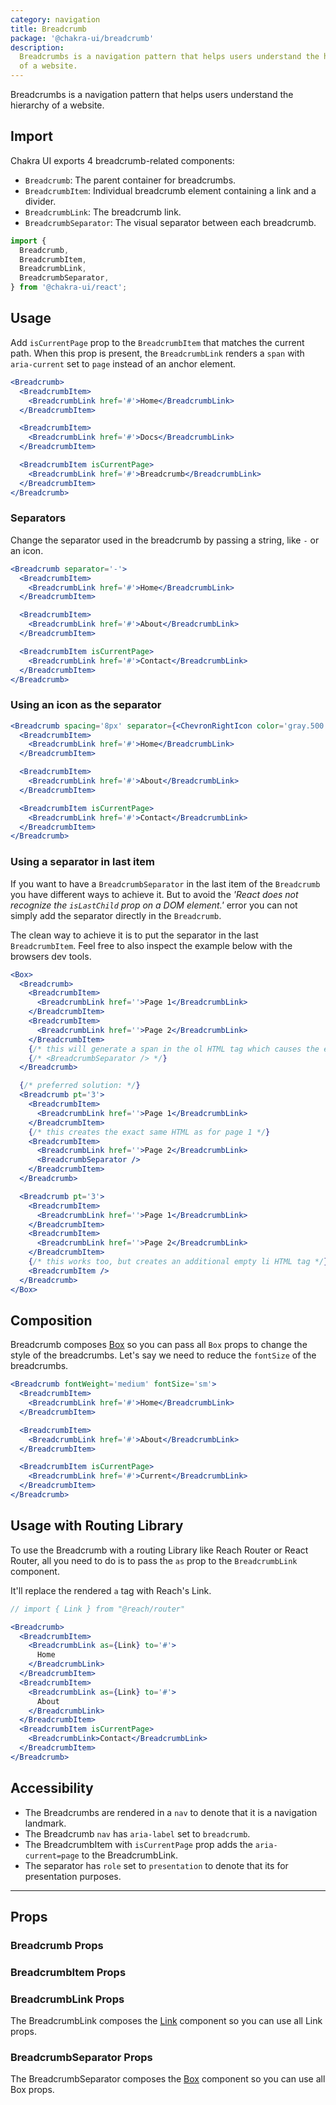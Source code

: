 ```yaml
---
category: navigation
title: Breadcrumb
package: '@chakra-ui/breadcrumb'
description:
  Breadcrumbs is a navigation pattern that helps users understand the hierarchy
  of a website.
---
```


Breadcrumbs is a navigation pattern that helps users understand the hierarchy
of a website.

## Import

Chakra UI exports 4 breadcrumb-related components:

- `Breadcrumb`: The parent container for breadcrumbs.
- `BreadcrumbItem`: Individual breadcrumb element containing a link and a
  divider.
- `BreadcrumbLink`: The breadcrumb link.
- `BreadcrumbSeparator`: The visual separator between each breadcrumb.

```js
import {
  Breadcrumb,
  BreadcrumbItem,
  BreadcrumbLink,
  BreadcrumbSeparator,
} from '@chakra-ui/react';
```

## Usage

Add `isCurrentPage` prop to the `BreadcrumbItem` that matches the current path.
When this prop is present, the `BreadcrumbLink` renders a `span` with
`aria-current` set to `page` instead of an anchor element.

```jsx live
<Breadcrumb>
  <BreadcrumbItem>
    <BreadcrumbLink href='#'>Home</BreadcrumbLink>
  </BreadcrumbItem>

  <BreadcrumbItem>
    <BreadcrumbLink href='#'>Docs</BreadcrumbLink>
  </BreadcrumbItem>

  <BreadcrumbItem isCurrentPage>
    <BreadcrumbLink href='#'>Breadcrumb</BreadcrumbLink>
  </BreadcrumbItem>
</Breadcrumb>
```

### Separators

Change the separator used in the breadcrumb by passing a string, like `-` or an
icon.

```jsx live
<Breadcrumb separator='-'>
  <BreadcrumbItem>
    <BreadcrumbLink href='#'>Home</BreadcrumbLink>
  </BreadcrumbItem>

  <BreadcrumbItem>
    <BreadcrumbLink href='#'>About</BreadcrumbLink>
  </BreadcrumbItem>

  <BreadcrumbItem isCurrentPage>
    <BreadcrumbLink href='#'>Contact</BreadcrumbLink>
  </BreadcrumbItem>
</Breadcrumb>
```

### Using an icon as the separator

```jsx live
<Breadcrumb spacing='8px' separator={<ChevronRightIcon color='gray.500' />}>
  <BreadcrumbItem>
    <BreadcrumbLink href='#'>Home</BreadcrumbLink>
  </BreadcrumbItem>

  <BreadcrumbItem>
    <BreadcrumbLink href='#'>About</BreadcrumbLink>
  </BreadcrumbItem>

  <BreadcrumbItem isCurrentPage>
    <BreadcrumbLink href='#'>Contact</BreadcrumbLink>
  </BreadcrumbItem>
</Breadcrumb>
```

### Using a separator in last item

If you want to have a `BreadcrumbSeparator` in the last item of the `Breadcrumb`
you have different ways to achieve it. But to avoid the _'React does not
recognize the `isLastChild` prop on a DOM element.'_ error you can not simply
add the separator directly in the `Breadcrumb`.

The clean way to achieve it is to put the separator in the last
`BreadcrumbItem`. Feel free to also inspect the example below with the browsers
dev tools.

```jsx live
<Box>
  <Breadcrumb>
    <BreadcrumbItem>
      <BreadcrumbLink href=''>Page 1</BreadcrumbLink>
    </BreadcrumbItem>
    <BreadcrumbItem>
      <BreadcrumbLink href=''>Page 2</BreadcrumbLink>
    </BreadcrumbItem>
    {/* this will generate a span in the ol HTML tag which causes the error: */}
    {/* <BreadcrumbSeparator /> */}
  </Breadcrumb>

  {/* preferred solution: */}
  <Breadcrumb pt='3'>
    <BreadcrumbItem>
      <BreadcrumbLink href=''>Page 1</BreadcrumbLink>
    </BreadcrumbItem>
    {/* this creates the exact same HTML as for page 1 */}
    <BreadcrumbItem>
      <BreadcrumbLink href=''>Page 2</BreadcrumbLink>
      <BreadcrumbSeparator />
    </BreadcrumbItem>
  </Breadcrumb>

  <Breadcrumb pt='3'>
    <BreadcrumbItem>
      <BreadcrumbLink href=''>Page 1</BreadcrumbLink>
    </BreadcrumbItem>
    <BreadcrumbItem>
      <BreadcrumbLink href=''>Page 2</BreadcrumbLink>
    </BreadcrumbItem>
    {/* this works too, but creates an additional empty li HTML tag */}
    <BreadcrumbItem />
  </Breadcrumb>
</Box>
```

## Composition

Breadcrumb composes [Box](/docs/components/layout/box) so you can pass all `Box`
props to change the style of the breadcrumbs. Let's say we need to reduce the
`fontSize` of the breadcrumbs.

```jsx live
<Breadcrumb fontWeight='medium' fontSize='sm'>
  <BreadcrumbItem>
    <BreadcrumbLink href='#'>Home</BreadcrumbLink>
  </BreadcrumbItem>

  <BreadcrumbItem>
    <BreadcrumbLink href='#'>About</BreadcrumbLink>
  </BreadcrumbItem>

  <BreadcrumbItem isCurrentPage>
    <BreadcrumbLink href='#'>Current</BreadcrumbLink>
  </BreadcrumbItem>
</Breadcrumb>
```

## Usage with Routing Library

To use the Breadcrumb with a routing Library like Reach Router or React Router,
all you need to do is to pass the `as` prop to the `BreadcrumbLink` component.

It'll replace the rendered `a` tag with Reach's Link.

```jsx
// import { Link } from "@reach/router"

<Breadcrumb>
  <BreadcrumbItem>
    <BreadcrumbLink as={Link} to='#'>
      Home
    </BreadcrumbLink>
  </BreadcrumbItem>
  <BreadcrumbItem>
    <BreadcrumbLink as={Link} to='#'>
      About
    </BreadcrumbLink>
  </BreadcrumbItem>
  <BreadcrumbItem isCurrentPage>
    <BreadcrumbLink>Contact</BreadcrumbLink>
  </BreadcrumbItem>
</Breadcrumb>
```

## Accessibility

- The Breadcrumbs are rendered in a `nav` to denote that it is a navigation
  landmark.
- The Breadcrumb `nav` has `aria-label` set to `breadcrumb`.
- The BreadcrumbItem with `isCurrentPage` prop adds the `aria-current=page` to
  the BreadcrumbLink.
- The separator has `role` set to `presentation` to denote that its for
  presentation purposes.

---

## Props

### Breadcrumb Props

<PropsTable of='Breadcrumb' />

### BreadcrumbItem Props

<PropsTable of='BreadcrumbItem' />

### BreadcrumbLink Props

The BreadcrumbLink composes the [Link](/link) component so you can use all Link
props.

<PropsTable of='BreadcrumbLink' />

### BreadcrumbSeparator Props

The BreadcrumbSeparator composes the [Box](/docs/components/layout/box)
component so you can use all Box props.
